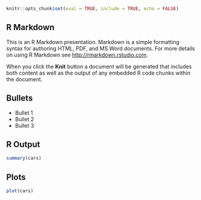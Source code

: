 ```r
knitr::opts_chunk$set(eval = TRUE, include = TRUE, echo = FALSE)
```

## R Markdown

This is an R Markdown presentation. Markdown is a simple formatting syntax for authoring HTML, PDF, and MS Word documents. For more details on using R Markdown see <http://rmarkdown.rstudio.com>.

When you click the **Knit** button a document will be generated that includes both content as well as the output of any embedded R code chunks within the document.

## Bullets

- Bullet 1
- Bullet 2
- Bullet 3

## R Output

```r
summary(cars)
```

## Plots

```r
plot(cars)
```

